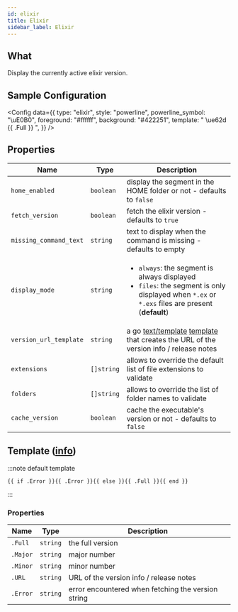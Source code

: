 ```yaml
---
id: elixir
title: Elixir
sidebar_label: Elixir
---
```


## What

Display the currently active elixir version.

## Sample Configuration


<Config
  data={{
    type: "elixir",
    style: "powerline",
    powerline_symbol: "\uE0B0",
    foreground: "#ffffff",
    background: "#422251",
    template: " \ue62d {{ .Full }} ",
  }}
/>

## Properties

| Name                   | Type       | Description                                                                                                                                                       |
| ---------------------- | ---------- | ----------------------------------------------------------------------------------------------------------------------------------------------------------------- |
| `home_enabled`         | `boolean`  | display the segment in the HOME folder or not - defaults to `false`                                                                                               |
| `fetch_version`        | `boolean`  | fetch the elixir version - defaults to `true`                                                                                                                     |
| `missing_command_text` | `string`   | text to display when the command is missing - defaults to empty                                                                                                   |
| `display_mode`         | `string`   | <ul><li>`always`: the segment is always displayed</li><li>`files`: the segment is only displayed when `*.ex` or `*.exs` files are present (**default**)</li></ul> |
| `version_url_template` | `string`   | a go [text/template][go-text-template] [template][templates] that creates the URL of the version info / release notes                                             |
| `extensions`           | `[]string` | allows to override the default list of file extensions to validate                                                                                                |
| `folders`              | `[]string` | allows to override the list of folder names to validate                                                                                                          |
| `cache_version`        | `boolean`  | cache the executable's version or not - defaults to `false`                                                                                                       |

## Template ([info][templates])

:::note default template

```template
{{ if .Error }}{{ .Error }}{{ else }}{{ .Full }}{{ end }}
```

:::

### Properties

| Name     | Type     | Description                                        |
| -------- | -------- | -------------------------------------------------- |
| `.Full`  | `string` | the full version                                   |
| `.Major` | `string` | major number                                       |
| `.Minor` | `string` | minor number                                       |
| `.URL`   | `string` | URL of the version info / release notes            |
| `.Error` | `string` | error encountered when fetching the version string |

[go-text-template]: https://golang.org/pkg/text/template/
[templates]: /docs/configuration/templates
